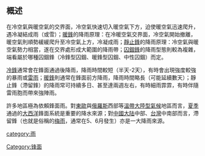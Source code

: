 {{Unreferenced|time=2020-06-12T07:08:44+00:00}}

==概述==
在冷空氣與暖空氣的交界面，冷空氣快速切入暖空氣下方，迫使暖空氣迅速爬升，遇冷凝結成雨（或雪）；[[暖鋒|暖鋒]]的降雨原理：在冷暖空氣交界面，冷空氣開始撤離，暖空氣則順勢緩緩爬升至冷空氣上方，冷凝成雨；[[靜止鋒|靜止鋒]]的降雨原理：冷空氣與暖空氣勢力相當，遂在交界處形成大範圍的降雨帶；[[囚錮鋒|囚錮鋒]]的降雨型態則較為複雜，端看屬於哪種囚錮鋒（冷鋒型囚錮、暖鋒型囚錮、中性囚錮）而定。

[[冷鋒|冷鋒]]通常會在鋒面通過後降雨，降雨時間較短（半天-2天），有時會出現強度較強的暴雨或[[雷雨|雷雨]]；[[暖鋒|暖鋒]]則通常在鋒面前方降雨，降雨時間略長（可能延續數天）；靜止鋒（滯留鋒）的降雨常可持續多日、甚至達兩週左右，有時細雨霏霏，有時伴隨雷雨胞而帶來強陣雨。

許多地區極為依賴鋒面雨。對[[東歐|東歐]]與[[俄羅斯|俄羅斯]]西部等[[溫帶大陸型氣候|溫帶大陸型氣候]]地區而言，[[夏季|夏季]]通過的[[大西洋|大西洋]]鋒面系統是重要的降水來源；對[[中國大陆|中國大陆]]中部、[[台灣|台灣]]中南部而言，滯留鋒（也就是俗稱的[[梅雨|梅雨]]，通常在5、6月發生）亦是一大降雨來源。

[[category:雨|category:雨]]
[[Category:锋面|Category:锋面]]